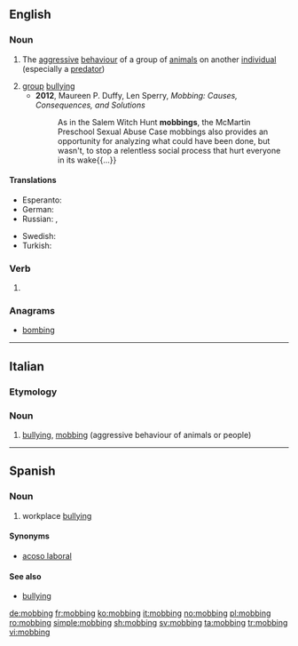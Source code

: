 {{also|Mobbing}}
==English==

===Noun===
{{wikipedia}}
{{en-noun}}

# {{context|biology|lang=it}} The [[aggressive]] [[behaviour]] of a group of [[animal]]s on another [[individual]] (especially a [[predator]])
# [[group]] [[bullying]]
#* '''2012''', Maureen P. Duffy, Len Sperry, ''Mobbing: Causes, Consequences, and Solutions''
#*: As in the Salem Witch Hunt '''mobbings''', the McMartin Preschool Sexual Abuse Case mobbings also provides{{SIC}} an opportunity for analyzing what could have been done, but wasn't, to stop a relentless social process that hurt everyone in its wake{{...}}

====Translations====
{{trans-top|group bullying}}
* Esperanto: {{t|eo|ĉikanado}}
* German: {{t+|de|Mobbing|n}}
* Russian: {{t+|ru|травля|f|tr=trávlja|sc=Cyrl}}, {{t|ru|моббинг|m|tr=móbbing|sc=Cyrl}}
{{trans-mid}}
* Swedish: {{t+|sv|mobbning|c}}
* Turkish: {{t|tr|bezdiri}}
{{trans-bottom}}

===Verb===
{{head|en|present participle}}

# {{present participle of|mob|lang=en|nocat=1}}

===Anagrams===
* [[bombing#English|bombing]]

----

==Italian==

===Etymology===
{{etyl|en|it}}

===Noun===
{{head|it|noun|g=m|invariable}}

# [[bullying]], [[#English|mobbing]] (aggressive behaviour of animals or people)

----

==Spanish==

===Noun===
{{wikipedia|lang=es}}
{{es-noun|m|-}}

# workplace [[bullying]]

====Synonyms====
* [[acoso laboral]]

====See also====
* [[bullying]]

[[de:mobbing]]
[[fr:mobbing]]
[[ko:mobbing]]
[[it:mobbing]]
[[no:mobbing]]
[[pl:mobbing]]
[[ro:mobbing]]
[[simple:mobbing]]
[[sh:mobbing]]
[[sv:mobbing]]
[[ta:mobbing]]
[[tr:mobbing]]
[[vi:mobbing]]